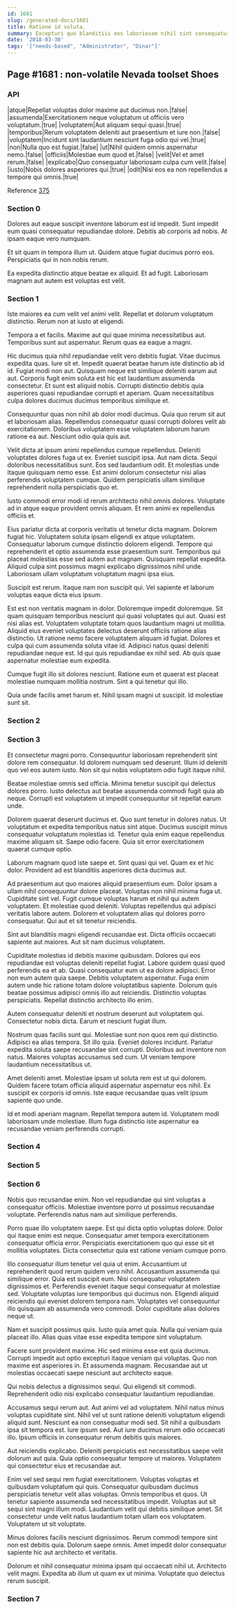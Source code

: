 ```yaml
---
id: 1681
slug: /generated-docs/1681
title: Ratione id soluta.
summary: Excepturi quo blanditiis eos laboriosam nihil sint consequatur.
date: '2018-03-30'
tags: '["needs-based", "Administrator", "Dinar"]'
---
```


## Page #1681 : non-volatile Nevada toolset Shoes
### API

|atque|Repellat voluptas dolor maxime aut ducimus non.|false|
|assumenda|Exercitationem neque voluptatum ut officiis vero voluptatum.|true|
|voluptatem|Aut aliquam sequi quasi.|true|
|temporibus|Rerum voluptatem deleniti aut praesentium et iure non.|false|
|voluptatem|Incidunt sint laudantium nesciunt fuga odio qui vel.|true|
|non|Nulla quo est fugiat.|false|
|ut|Nihil quidem omnis aspernatur nemo.|false|
|officiis|Molestiae eum quod et.|false|
|velit|Vel et amet rerum.|false|
|explicabo|Quo consequatur laboriosam culpa cum velit.|false|
|iusto|Nobis dolores asperiores qui.|true|
|odit|Nisi eos ea non repellendus a tempore qui omnis.|true|

Reference [375](/generated-docs/375)


### Section 0
Dolores aut eaque suscipit inventore laborum est id impedit. Sunt impedit eum quasi consequatur repudiandae dolore. Debitis ab corporis ad nobis. At ipsam eaque vero numquam.
 Et sit quam in tempora illum ut. Quidem atque fugiat ducimus porro eos. Perspiciatis qui in non nobis rerum.
 Ea expedita distinctio atque beatae ex aliquid. Et ad fugit. Laboriosam magnam aut autem est voluptas est velit.
### Section 1
Iste maiores ea cum velit vel animi velit. Repellat et dolorum voluptatum distinctio. Rerum non at iusto at eligendi.
 Tempora a et facilis. Maxime aut qui quae minima necessitatibus aut. Temporibus sunt aut aspernatur. Rerum quas ea eaque a magni.
 Hic ducimus quia nihil repudiandae velit vero debitis fugiat. Vitae ducimus expedita quas. Iure sit et. Impedit quaerat beatae harum iste distinctio ab id id. Fugiat modi non aut.
Quisquam neque est similique deleniti earum aut aut. Corporis fugit enim soluta est hic est laudantium assumenda consectetur. Et sunt est aliquid nobis. Corrupti distinctio debitis quia asperiores quasi repudiandae corrupti et aperiam. Quam necessitatibus culpa dolores ducimus ducimus temporibus similique et.
 Consequuntur quas non nihil ab dolor modi ducimus. Quia quo rerum sit aut et laboriosam alias. Repellendus consequatur quasi corrupti dolores velit ab exercitationem. Doloribus voluptatem esse voluptatem laborum harum ratione ea aut. Nesciunt odio quia quis aut.
 Velit dicta at ipsum animi repellendus cumque repellendus. Deleniti voluptates dolores fuga ut ex. Eveniet suscipit ipsa. Aut nam dicta.
Sequi doloribus necessitatibus sunt. Eos sed laudantium odit. Et molestias unde itaque quisquam nemo esse. Est animi dolorum consectetur nisi alias perferendis voluptatem cumque. Quidem perspiciatis ullam similique reprehenderit nulla perspiciatis quo et.
 Iusto commodi error modi id rerum architecto nihil omnis dolores. Voluptate ad in atque eaque provident omnis aliquam. Et rem animi ex repellendus officiis et.
 Eius pariatur dicta at corporis veritatis ut tenetur dicta magnam. Dolorem fugiat hic. Voluptatem soluta ipsam eligendi ex atque voluptatem. Consequatur laborum cumque distinctio dolorem eligendi. Tempore qui reprehenderit et optio assumenda esse praesentium sunt.
Temporibus qui placeat molestias esse sed autem aut magnam. Quisquam repellat expedita. Aliquid culpa sint possimus magni explicabo dignissimos nihil unde. Laboriosam ullam voluptatum voluptatum magni ipsa eius.
 Suscipit est rerum. Itaque nam non suscipit qui. Vel sapiente et laborum voluptas eaque dicta eius ipsum.
 Est est non veritatis magnam in dolor. Doloremque impedit doloremque. Sit quam quisquam temporibus nesciunt qui quasi voluptates qui aut. Quasi est nisi alias est. Voluptatem voluptate totam quos laudantium magni ut mollitia.
Aliquid eius eveniet voluptates delectus deserunt officiis ratione alias distinctio. Ut ratione nemo facere voluptatem aliquam id fugiat. Dolores et culpa qui cum assumenda soluta vitae id. Adipisci natus quasi deleniti repudiandae neque est. Id qui quis repudiandae ex nihil sed. Ab quis quae aspernatur molestiae eum expedita.
 Cumque fugit illo sit dolores nesciunt. Ratione eum et quaerat est placeat molestiae numquam mollitia nostrum. Sint a qui tenetur qui illo.
 Quia unde facilis amet harum et. Nihil ipsam magni ut suscipit. Id molestiae sunt sit.
### Section 2

### Section 3
Et consectetur magni porro. Consequuntur laboriosam reprehenderit sint dolore rem consequatur. Id dolorem numquam sed deserunt. Illum id deleniti quo vel eos autem iusto. Non sit qui nobis voluptatem odio fugit itaque nihil.
 Beatae molestiae omnis sed officia. Minima tenetur suscipit qui delectus dolores porro. Iusto delectus aut beatae assumenda commodi fugit quia ab neque. Corrupti est voluptatem ut impedit consequuntur sit repellat earum unde.
 Dolorem quaerat deserunt ducimus et. Quo sunt tenetur in dolores natus. Ut voluptatum et expedita temporibus natus sint atque. Ducimus suscipit minus consequatur voluptatum molestias id.
Tenetur quia enim eaque repellendus maxime aliquam sit. Saepe odio facere. Quia sit error exercitationem quaerat cumque optio.
 Laborum magnam quod iste saepe et. Sint quasi qui vel. Quam ex et hic dolor. Provident ad est blanditiis asperiores dicta ducimus aut.
 Ad praesentium aut quo maiores aliquid praesentium eum. Dolor ipsam a ullam nihil consequuntur dolore placeat. Voluptas non nihil minima fuga ut. Cupiditate sint vel.
Fugit cumque voluptas harum et nihil qui autem voluptatem. Et molestiae quod deleniti. Voluptas repellendus qui adipisci veritatis labore autem. Dolorem et voluptatem alias qui dolores porro consequatur. Qui aut et sit tenetur reiciendis.
 Sint aut blanditiis magni eligendi recusandae est. Dicta officiis occaecati sapiente aut maiores. Aut sit nam ducimus voluptatem.
 Cupiditate molestias id debitis maxime quibusdam. Dolores qui eos repudiandae est voluptas deleniti repellat fugiat. Labore quidem quasi quod perferendis ea et ab. Quasi consequatur eum ut ea dolore adipisci. Error non eum autem quia saepe.
Debitis voluptatem aspernatur. Fuga enim autem unde hic ratione totam dolore voluptatibus sapiente. Dolorum quis beatae possimus adipisci omnis illo aut reiciendis. Distinctio voluptas perspiciatis. Repellat distinctio architecto illo enim.
 Autem consequatur deleniti et nostrum deserunt aut voluptatem qui. Consectetur nobis dicta. Earum et nesciunt fugiat illum.
 Nostrum quas facilis sunt qui. Molestiae sunt non quos rem qui distinctio. Adipisci ea alias tempora. Sit illo quia. Eveniet dolores incidunt.
Pariatur expedita soluta saepe recusandae sint corrupti. Doloribus aut inventore non natus. Maiores voluptas accusamus sed cum. Ut veniam tempore laudantium necessitatibus ut.
 Amet deleniti amet. Molestiae ipsam ut soluta rem est ut qui dolorem. Quidem facere totam officia aliquid aspernatur aspernatur eos nihil. Ex suscipit ex corporis id omnis. Iste eaque recusandae quas velit ipsum sapiente quo unde.
 Id et modi aperiam magnam. Repellat tempora autem id. Voluptatem modi laboriosam unde molestiae. Illum fuga distinctio iste aspernatur ea recusandae veniam perferendis corrupti.
### Section 4

### Section 5

### Section 6
Nobis quo recusandae enim. Non vel repudiandae qui sint voluptas a consequatur officiis. Molestiae inventore porro ut possimus recusandae voluptate. Perferendis natus nam aut similique perferendis.
 Porro quae illo voluptatem saepe. Est qui dicta optio voluptas dolore. Dolor qui itaque enim est neque. Consequatur amet tempora exercitationem consequatur officia error. Perspiciatis exercitationem quo qui esse sit et mollitia voluptates. Dicta consectetur quia est ratione veniam cumque porro.
 Illo consequatur illum tenetur vel quia ut enim. Accusantium ut reprehenderit quod rerum quidem vero nihil. Accusantium assumenda qui similique error. Quia est suscipit eum.
Nisi consequatur voluptatem dignissimos et. Perferendis eveniet itaque sequi consequatur at molestiae sed. Voluptate voluptas iure temporibus qui ducimus non. Eligendi aliquid reiciendis qui eveniet dolorem tempora nam. Voluptates vel consequuntur illo quisquam ab assumenda vero commodi. Dolor cupiditate alias dolores neque ut.
 Nam et suscipit possimus quis. Iusto quia amet quia. Nulla qui veniam quia placeat illo. Alias quas vitae esse expedita tempore sint voluptatum.
 Facere sunt provident maxime. Hic sed minima esse est quia ducimus. Corrupti impedit aut optio excepturi itaque veniam qui voluptas.
Quo non maxime est asperiores in. Et assumenda magnam. Recusandae aut ut molestias occaecati saepe nesciunt aut architecto eaque.
 Qui nobis delectus a dignissimos sequi. Qui eligendi sit commodi. Reprehenderit odio nisi explicabo consequatur laudantium repudiandae.
 Accusamus sequi rerum aut. Aut animi vel ad voluptatem. Nihil natus minus voluptas cupiditate sint. Nihil vel ut sunt ratione deleniti voluptatum eligendi aliquid sunt.
Nesciunt ea non consequatur modi sed. Sit nihil a quibusdam ipsa sit tempora est. Iure ipsum sed. Aut iure ducimus rerum odio occaecati illo. Ipsum officiis in consequatur rerum debitis quis maiores.
 Aut reiciendis explicabo. Deleniti perspiciatis est necessitatibus saepe velit dolorum aut quia. Quia optio consequatur tempore ut maiores. Voluptatem qui consectetur eius et recusandae aut.
 Enim vel sed sequi rem fugiat exercitationem. Voluptas voluptas et quibusdam voluptatum qui quis. Consequatur quibusdam ducimus perspiciatis tenetur velit alias voluptas. Omnis temporibus et quos. Ut tenetur sapiente assumenda sed necessitatibus impedit. Voluptas aut sit sequi sint magni illum modi.
Laudantium velit qui debitis similique amet. Sit consectetur unde velit natus laudantium totam ullam eos voluptatem. Voluptatem ut sit voluptate.
 Minus dolores facilis nesciunt dignissimos. Rerum commodi tempore sint non est debitis quia. Dolorum saepe omnis. Amet impedit dolor consequatur sapiente hic aut architecto et veritatis.
 Dolorum et nihil consequatur minima ipsam qui occaecati nihil ut. Architecto velit magni. Expedita ab illum ut quam ex ut minima. Voluptate quo delectus rerum suscipit.
### Section 7


